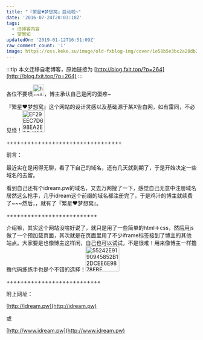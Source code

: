 ```yaml
---
title: "『繁星♥梦想窝』启动啦~"
date: '2016-07-24T20:03:18Z'
tags:
  - 旧博客内容
  - 望周知
updatedOn: '2019-01-12T16:51:09Z'
raw_comment_count: '1'
image: https://oss.keke.su/image/old-fxblog-img/cover/1e58b5e3bc2a20db2982490d1dda7c0d.png
---
```


:::tip
本文迁移自老博客，原始链接为 [http://blog.fxit.top/?p=264](http://blog.fxit.top/?p=264)
:::

各位不要喷<img  src="https://oss.keke.su/image/old-fxblog-img/b3feb226df2da956ff34fd7cdbd6ec4c.png" alt="huaji" width="30" height="30" />，博主承认自己是闲的蛋疼~

『繁星♥梦想窝』这个网站的设计灵感以及基础源于某X告白网，如有雷同，不必见怪！<img  src="https://oss.keke.su/image/old-fxblog-img/0219a20f81e82a8fc8fa18fa1fe41dfd.jpg" alt="EF29EEC7D698EA2EDD412CB011A0850A" width="59" height="58" />

+++++++++++++++++++++++++++++++++

前言：

最近实在是闲得无聊，看了下自己的域名，还有几天就到期了，于是开始决定一些域名的去留。

看到自己还有个idream.pw的域名，又去万网搜了一下，感觉自己无意中注册域名居然这么抢手，几乎idream这个前缀的域名都注册完了，于是鸡汁的博主就续费了~~~然后，，就有了『繁星♥梦想窝』。

++++++++++++++++++++++++++

介绍嘛，其实这个网站没啥好说了，就只是用了一些简单的html＋css，然后用js做了一个预加载页面，其次就是在页面里用了不少iframe标签接到了博主的其他站点。大家要是也像博主这样闲，自己也可以试试，不是很难！用来像博主一样撸撸代码练练手也是个不错的选择！<img  src="https://oss.keke.su/image/old-fxblog-img/55242e9190945852b12dcee6e9878ebf.gif" alt="55242E9190945852B12DCEE6E9878EBF" width="89" height="66" />

+++++++++++++++++++++++++++

附上网址：

[http://idream.pw](http://idream.pw)

或

[http://www.idream.pw](http://www.idream.pw)
